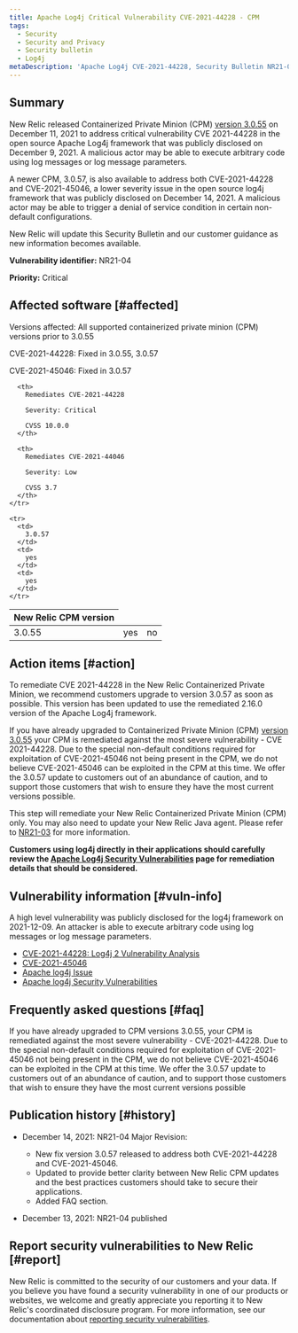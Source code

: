 ```yaml
---
title: Apache Log4j Critical Vulnerability CVE-2021-44228 - CPM
tags:
  - Security
  - Security and Privacy
  - Security bulletin
  - Log4j
metaDescription: 'Apache Log4j CVE-2021-44228, Security Bulletin NR21-04 (Containerized Private Minions)'
---
```


## Summary

New Relic released Containerized Private Minion (CPM) [version 3.0.55](/docs/release-notes/synthetics-release-notes/containerized-private-minions-release-notes/containerized-private-minion-cpm-3055/) on December 11, 2021 to address critical vulnerability CVE 2021-44228 in the open source Apache Log4j framework that was publicly disclosed on December 9, 2021. A malicious actor may be able to execute arbitrary code using log messages or log message parameters.

A newer CPM, 3.0.57, is also available to address both CVE-2021-44228 and CVE-2021-45046, a lower severity issue in the open source log4j framework that was publicly disclosed on December 14, 2021. A malicious actor may be able to trigger a denial of service condition in certain non-default configurations.

New Relic will update this Security Bulletin and our customer guidance as new information becomes available.

**Vulnerability identifier:** NR21-04

**Priority:** Critical

## Affected software [#affected]

Versions affected: All supported containerized private minion (CPM) versions prior to 3.0.55

CVE-2021-44228: Fixed in 3.0.55, 3.0.57

CVE-2021-45046: Fixed in 3.0.57

<table>
  <thead>
    <tr>
      <th>
        New Relic CPM version
      </th>

      <th>
        Remediates CVE-2021-44228

        Severity: Critical

        CVSS 10.0.0
      </th>

      <th>
        Remediates CVE-2021-44046

        Severity: Low

        CVSS 3.7
      </th>
    </tr>
  </thead>

  <tbody>
    <tr>
      <td>
        3.0.55
      </td>
      <td>
        yes
      </td>
      <td>
        no
      </td>
    </tr>

    <tr>
      <td>
        3.0.57
      </td>
      <td>
        yes
      </td>
      <td>
        yes
      </td>
    </tr>
  </tbody>
</table>

## Action items [#action]

To remediate CVE 2021-44228 in the New Relic Containerized Private Minion, we recommend customers upgrade to version 3.0.57 as soon as possible. This version has been updated to use the remediated 2.16.0 version of the Apache Log4j framework.

If you have already upgraded to Containerized Private Minion (CPM) [version 3.0.55](/docs/release-notes/synthetics-release-notes/containerized-private-minions-release-notes/containerized-private-minion-cpm-3055/) your CPM is remediated against the most severe vulnerability - CVE 2021-44228. Due to the special non-default conditions required for exploitation of CVE-2021-45046 not being present in the CPM, we do not believe CVE-2021-45046 can be exploited in the CPM at this time.  We offer the 3.0.57 update to customers out of an abundance of caution, and to support those customers that wish to ensure they have the most current versions possible.

This step will remediate your New Relic Containerized Private Minion (CPM) only. You may also need to update your New Relic Java agent. Please refer to [NR21-03](/docs/security/new-relic-security/security-bulletins/security-bulletin-nr21-03) for more information.

**Customers using log4j directly in their applications should carefully review the [Apache Log4j Security Vulnerabilities](https://logging.apache.org/log4j/2.x/security.html) page for remediation details that should be considered.**

## Vulnerability information [#vuln-info]

A high level vulnerability was publicly disclosed for the log4j framework on 2021-12-09. An attacker is able to execute arbitrary code using log messages or log message parameters.

* [CVE-2021-44228: Log4j 2 Vulnerability Analysis](https://cve.mitre.org/cgi-bin/cvename.cgi?name=CVE-2021-44228)
* [CVE-2021-45046](https://cve.mitre.org/cgi-bin/cvename.cgi?name=CVE-2021-45046)
* [Apache log4j Issue](https://issues.apache.org/jira/browse/LOG4J2-3198)
* [Apache log4j Security Vulnerabilities](https://logging.apache.org/log4j/2.x/security.html)

## Frequently asked questions [#faq]

<CollapserGroup>
  <Collapser
    id="357-update"
    title="I've updated to CPM 3.0.55 already. Do I need to update to 3.0.57?"
  >

  If you have already upgraded to CPM versions 3.0.55, your CPM is remediated against the most severe vulnerability - CVE-2021-44228. Due to the special non-default conditions required for exploitation of CVE-2021-45046 not being present in the CPM, we do not believe CVE-2021-45046 can be exploited in the CPM at this time. We offer the 3.0.57 update to customers out of an abundance of caution, and to support those customers that wish to ensure they have the most current versions possible

  </Collapser>
</CollapserGroup>

## Publication history [#history]

* December 14, 2021: NR21-04 Major Revision:
  * New fix version 3.0.57 released to address both CVE-2021-44228 and CVE-2021-45046.
  * Updated to provide better clarity between New Relic CPM updates and the best practices customers should take to secure their applications.
  * Added FAQ section.

* December 13, 2021: NR21-04 published

## Report security vulnerabilities to New Relic [#report]

New Relic is committed to the security of our customers and your data. If you believe you have found a security vulnerability in one of our products or websites, we welcome and greatly appreciate you reporting it to New Relic's coordinated disclosure program. For more information, see our documentation about [reporting security vulnerabilities](/docs/security/new-relic-security/data-privacy/reporting-security-vulnerabilities).
